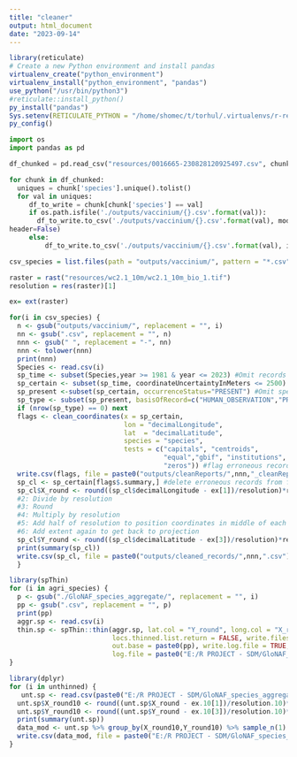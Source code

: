 ```yaml
---
title: "cleaner"
output: html_document
date: "2023-09-14"
---
```


```r
library(reticulate)
# Create a new Python environment and install pandas
virtualenv_create("python_environment")
virtualenv_install("python_environment", "pandas")
use_python("/usr/bin/python3")
#reticulate::install_python()
py_install("pandas")
Sys.setenv(RETICULATE_PYTHON = "/home/shomec/t/torhul/.virtualenvs/r-reticulate/bin/python")
py_config()
```

```python
import os
import pandas as pd

df_chunked = pd.read_csv("resources/0016665-230828120925497.csv", chunksize=10000, sep = "\t")
```

```python
for chunk in df_chunked:
  uniques = chunk['species'].unique().tolist()
  for val in uniques:
     df_to_write = chunk[chunk['species'] == val]
     if os.path.isfile('./outputs/vaccinium/{}.csv'.format(val)):
       df_to_write.to_csv('./outputs/vaccinium/{}.csv'.format(val), mode='a', index=False,
header=False)
     else:
         df_to_write.to_csv('./outputs/vaccinium/{}.csv'.format(val), index=False)
```

```r
csv_species = list.files(path = "outputs/vaccinium/", pattern = "*.csv", full.names = T)
```

```r
raster = rast("resources/wc2.1_10m/wc2.1_10m_bio_1.tif")
resolution = res(raster)[1]

ex= ext(raster)

```

``` r
for(i in csv_species) {
  n <- gsub("outputs/vaccinium/", replacement = "", i)
  nn <- gsub(".csv", replacement = "", n)
  nnn <- gsub(" ", replacement = "-", nn)
  nnn <- tolower(nnn)
  print(nnn)
  Species <- read.csv(i)
  sp_time <- subset(Species,year >= 1981 & year <= 2023) #Omit records pre-1981 (CHELSA years)
  sp_certain <- subset(sp_time, coordinateUncertaintyInMeters <= 2500) #keep records with coordinate uncertainty smaller than 1 km
  sp_present <-subset(sp_certain, occurrenceStatus="PRESENT") #Omit species absences
  sp_type <- subset(sp_present, basisOfRecord=c("HUMAN_OBSERVATION","PRESERVED_SPECIMEN")) #Omit fossils and machine observations
  if (nrow(sp_type) == 0) next
  flags <- clean_coordinates(x = sp_certain, 
                             lon = "decimalLongitude", 
                             lat  = "decimalLatitude",
                             species = "species",
                             tests = c("capitals", "centroids",
                                       "equal","gbif", "institutions",
                                       "zeros")) #flag erroneous records
  write.csv(flags, file = paste0("outputs/cleanReports/",nnn,"_cleanReport.csv"))
  sp_cl <- sp_certain[flags$.summary,] #delete erroneous records from flag csv's
  sp_cl$X_round <- round((sp_cl$decimalLongitude - ex[1])/resolution)*resolution + resolution/2 + ex[1] #1: substract extent (so start is at 0)
  #2: Divide by resolution
  #3: Round
  #4: Multiply by resolution 
  #5: Add half of resolution to position coordinates in middle of each cell
  #6: Add extent again to get back to projection
  sp_cl$Y_round <- round((sp_cl$decimalLatitude - ex[3])/resolution)*resolution + resolution/2 + ex[3] #idem
  print(summary(sp_cl))
  write.csv(sp_cl, file = paste0("outputs/cleaned_records/",nnn,".csv"))
  }
```

``` r
library(spThin)
for (i in agri_species) {
  p <- gsub("./GloNAF_species_aggregate/", replacement = "", i)
  pp <- gsub(".csv", replacement = "", p)
  print(pp)
  aggr.sp <- read.csv(i)
  thin.sp <- spThin::thin(aggr.sp, lat.col = "Y_round", long.col = "X_round", spec.col = "species", thin.par = 1, reps = 1, 
                          locs.thinned.list.return = FALSE, write.files = TRUE, out.dir = "E:/R PROJECT - SDM/GloNAF_species_thin", 
                          out.base = paste0(pp), write.log.file = TRUE, 
                          log.file = paste0("E:/R PROJECT - SDM/GloNAF_species_thinReports/",pp,".txt"), verbose = TRUE)
}
```

```r
library(dplyr)
for (i in unthinned) {
   unt.sp <- read.csv(paste0("E:/R PROJECT - SDM/GloNAF_species_aggregate/",i,".csv"))
  unt.sp$X_round10 <- round((unt.sp$X_round - ex.10[1])/resolution.10)*resolution.10 + resolution.10/2 + ex.10[1] 
  unt.sp$Y_round10 <- round((unt.sp$Y_round - ex.10[3])/resolution.10)*resolution.10 + resolution.10/2 + ex.10[3]
  print(summary(unt.sp))
  data_mod <- unt.sp %>% group_by(X_round10,Y_round10) %>% sample_n(1) %>%  as.data.frame()
  write.csv(data_mod, file = paste0("E:/R PROJECT - SDM/GloNAF_species_thin_all/",i,"_thin1.csv"))
}
```
